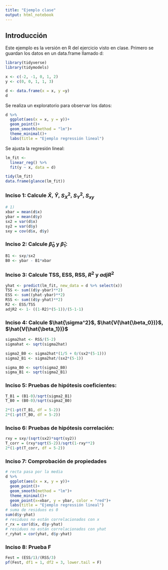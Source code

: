 ```yaml
---
title: "Ejemplo clase"
output: html_notebook
---
```


## Introducción

Este ejemplo es la versión en R del ejercicio visto en clase. Primero se guardan los datos en un data.frame llamado d: 

```r
library(tidyverse)
library(tidymodels)

x <- c(-2, -1, 0, 1, 2)
y <- c(0, 0, 1, 1, 3)

d <- data.frame(x = x, y =y)
d
```

Se realiza un exploratorio para observar los datos:

```r
d %>%
  ggplot(aes(x = x, y = y))+
  geom_point()+
  geom_smooth(method = "lm")+
  theme_minimal()+
  labs(title = "Ejemplo regressión lineal")
```

Se ajusta la regresión lineal:

```r
lm_fit <- 
  linear_reg() %>% 
  fit(y ~ x, data = d)

tidy(lm_fit)  
data.frame(glance(lm_fit))
```

### Inciso 1: Calcule $\bar{X}$, $\bar{Y}$, ${S^2_X}$, ${S^2_Y}$, ${S_{xy}}$
```r
# 1) 
xbar = mean(d$x)
ybar = mean(d$y)
sx2 = var(d$x)
sy2 = var(d$y)
sxy = cov(d$x, d$y)
```

### Inciso 2: Calcule $\hat{\beta}_0$ y $\hat{\beta}_1$:
```r
B1 <- sxy/sx2
B0 <- ybar - B1*xbar
```

### Inciso 3: Calcule TSS, ESS, RSS, $R^2$ y $adjR^2$
```r
yhat <- predict(lm_fit, new_data = d %>% select(x))
TSS <- sum((d$y-ybar)**2)
ESS <- sum((yhat-ybar)**2)
RSS <- sum((d$y-yhat)**2)
R2 <- ESS/TSS
adjR2 <- 1- ((1-R2)*(5-1))/(5-1-1)
```

### Inciso 4: Calcule $\hat{\sigma^2}$, $\hat{V(\hat{\beta_0})}$, $\hat{V(\hat{\beta_1})}$
```r
sigma2hat <- RSS/(5-2)
sigmahat <- sqrt(sigma2hat)

sigma2_B0 <- sigma2hat*(1/5 + 0/(sx2*(5-1)))
sigma2_B1 <- sigma2hat/(sx2*(5-1))

sigma_B0 <- sqrt(sigma2_B0)
sigma_B1 <- sqrt(sigma2_B1)
```

### Inciso 5: Pruebas de hipótesis coeficientes:
```r
T_B1 = (B1-0)/sqrt(sigma2_B1)
T_B0 = (B0-0)/sqrt(sigma2_B0)

2*(1-pt(T_B1, df = 5-2))
2*(1-pt(T_B0, df = 5-2))
```

### Inciso 6: Pruebas de hipótesis correlación:
```r
rxy = sxy/(sqrt(sx2)*sqrt(sy2))
T_corr = (rxy*sqrt(5-2))/sqrt(1-rxy**2)
2*(1-pt(T_corr, df = 5-2))
```

### Inciso 7: Comprobación de propiedades
```r
# recta pasa por la media
d %>%
  ggplot(aes(x = x, y = y))+
  geom_point()+
  geom_smooth(method = "lm")+
  theme_minimal()+
  geom_point(x=xbar, y = ybar, color = "red")+
  labs(title = "Ejemplo regressión lineal")
# suma de residuos es 0
sum(d$y-yhat)
# residuos no están correlacionados con x
r_rx = cor(d$x, d$y-yhat)
# residuos no están correlacionados con yhat
r_ryhat = cor(yhat, d$y-yhat)

```

### Inciso 8: Prueba F
```r
Fest = (ESS/1)/(RSS/3)
pf(Fest, df1 = 1, df2 = 3, lower.tail = F)
```